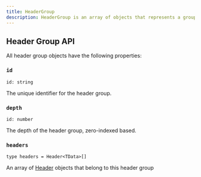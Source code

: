 ```yaml
---
title: HeaderGroup
description: HeaderGroup is an array of objects that represents a group of headers in a table.
---
```


## Header Group API

All header group objects have the following properties:

### `id`

```tsx
id: string
```

The unique identifier for the header group.

### `depth`

```tsx
id: number
```

The depth of the header group, zero-indexed based.

### `headers`

```tsx
type headers = Header<TData>[]
```

An array of [Header](./Header) objects that belong to this header group
